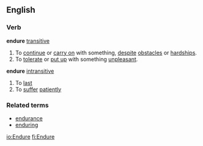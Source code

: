 ==English==
===Verb===
'''endure''' [[transitive]]
# To [[continue]] or [[carry on]] with something, [[despite]] [[obstacle]]s or [[hardship]]s.
# To [[tolerate]] or [[put up]] with something [[unpleasant]].
'''endure''' [[intransitive]]
# To [[last]]
# To [[suffer]] [[patiently]]

===Related terms===
*[[endurance]]
*[[enduring]]

[[io:Endure]]
[[fi:Endure]]